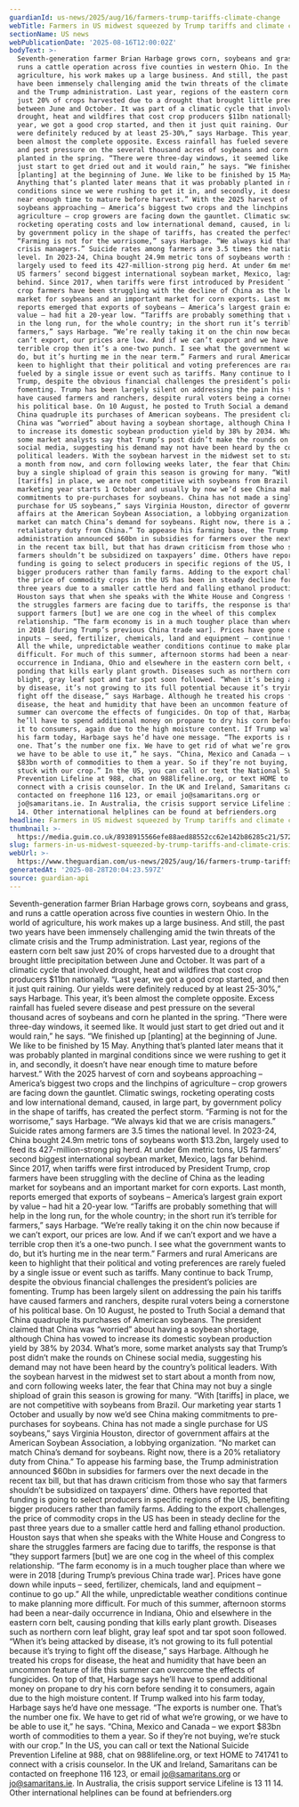 ```yaml
---
guardianId: us-news/2025/aug/16/farmers-trump-tariffs-climate-change
webTitle: Farmers in US midwest squeezed by Trump tariffs and climate crisis
sectionName: US news
webPublicationDate: '2025-08-16T12:00:02Z'
bodyText: >-
  Seventh-generation farmer Brian Harbage grows corn, soybeans and grass, and
  runs a cattle operation across five counties in western Ohio. In the world of
  agriculture, his work makes up a large business. And still, the past two years
  have been immensely challenging amid the twin threats of the climate crisis
  and the Trump administration. Last year, regions of the eastern corn belt saw
  just 20% of crops harvested due to a drought that brought little precipitation
  between June and October. It was part of a climatic cycle that involved
  drought, heat and wildfires that cost crop producers $11bn nationally. “Last
  year, we got a good crop started, and then it just quit raining. Our yields
  were definitely reduced by at least 25-30%,” says Harbage. This year, it’s
  been almost the complete opposite. Excess rainfall has fueled severe disease
  and pest pressure on the several thousand acres of soybeans and corn he
  planted in the spring. “There were three-day windows, it seemed like. It would
  just start to get dried out and it would rain,” he says. “We finished up
  [planting] at the beginning of June. We like to be finished by 15 May.
  Anything that’s planted later means that it was probably planted in marginal
  conditions since we were rushing to get it in, and secondly, it doesn’t have
  near enough time to mature before harvest.” With the 2025 harvest of corn and
  soybeans approaching – America’s biggest two crops and the linchpins of
  agriculture – crop growers are facing down the gauntlet. Climatic swings,
  rocketing operating costs and low international demand, caused, in large part,
  by government policy in the shape of tariffs, has created the perfect storm.
  “Farming is not for the worrisome,” says Harbage. “We always kid that we are
  crisis managers.” Suicide rates among farmers are 3.5 times the national
  level. In 2023-24, China bought 24.9m metric tons of soybeans worth $13.2bn,
  largely used to feed its 427-million-strong pig herd. At under 6m metric tons,
  US farmers’ second biggest international soybean market, Mexico, lags far
  behind. Since 2017, when tariffs were first introduced by President Trump,
  crop farmers have been struggling with the decline of China as the leading
  market for soybeans and an important market for corn exports. Last month,
  reports emerged that exports of soybeans – America’s largest grain export by
  value – had hit a 20-year low. “Tariffs are probably something that will help
  in the long run, for the whole country; in the short run it’s terrible for
  farmers,” says Harbage. “We’re really taking it on the chin now because if we
  can’t export, our prices are low. And if we can’t export and we have a
  terrible crop then it’s a one-two punch. I see what the government wants to
  do, but it’s hurting me in the near term.” Farmers and rural Americans are
  keen to highlight that their political and voting preferences are rarely
  fueled by a single issue or event such as tariffs. Many continue to back
  Trump, despite the obvious financial challenges the president’s policies are
  fomenting. Trump has been largely silent on addressing the pain his tariffs
  have caused farmers and ranchers, despite rural voters being a cornerstone of
  his political base. On 10 August, he posted to Truth Social a demand that
  China quadruple its purchases of American soybeans. The president claimed that
  China was “worried” about having a soybean shortage, although China has vowed
  to increase its domestic soybean production yield by 38% by 2034. What’s more,
  some market analysts say that Trump’s post didn’t make the rounds on Chinese
  social media, suggesting his demand may not have been heard by the country’s
  political leaders. With the soybean harvest in the midwest set to start about
  a month from now, and corn following weeks later, the fear that China may not
  buy a single shipload of grain this season is growing for many. “With
  [tariffs] in place, we are not competitive with soybeans from Brazil. Our
  marketing year starts 1 October and usually by now we’d see China making
  commitments to pre-purchases for soybeans. China has not made a single
  purchase for US soybeans,” says Virginia Houston, director of government
  affairs at the American Soybean Association, a lobbying organization. “No
  market can match China’s demand for soybeans. Right now, there is a 20%
  retaliatory duty from China.” To appease his farming base, the Trump
  administration announced $60bn in subsidies for farmers over the next decade
  in the recent tax bill, but that has drawn criticism from those who say that
  farmers shouldn’t be subsidized on taxpayers’ dime. Others have reported that
  funding is going to select producers in specific regions of the US, benefiting
  bigger producers rather than family farms. Adding to the export challenges,
  the price of commodity crops in the US has been in steady decline for the past
  three years due to a smaller cattle herd and falling ethanol production.
  Houston says that when she speaks with the White House and Congress to share
  the struggles farmers are facing due to tariffs, the response is that “they
  support farmers [but] we are one cog in the wheel of this complex
  relationship. “The farm economy is in a much tougher place than where we were
  in 2018 [during Trump’s previous China trade war]. Prices have gone down while
  inputs – seed, fertilizer, chemicals, land and equipment – continue to go up.”
  All the while, unpredictable weather conditions continue to make planning more
  difficult. For much of this summer, afternoon storms had been a near-daily
  occurrence in Indiana, Ohio and elsewhere in the eastern corn belt, causing
  ponding that kills early plant growth. Diseases such as northern corn leaf
  blight, gray leaf spot and tar spot soon followed. “When it’s being attacked
  by disease, it’s not growing to its full potential because it’s trying to
  fight off the disease,” says Harbage. Although he treated his crops for
  disease, the heat and humidity that have been an uncommon feature of life this
  summer can overcome the effects of fungicides. On top of that, Harbage says
  he’ll have to spend additional money on propane to dry his corn before sending
  it to consumers, again due to the high moisture content. If Trump walked into
  his farm today, Harbage says he’d have one message. “The exports is number
  one. That’s the number one fix. We have to get rid of what we’re growing, or
  we have to be able to use it,” he says. “China, Mexico and Canada – we export
  $83bn worth of commodities to them a year. So if they’re not buying, we’re
  stuck with our crop.” In the US, you can call or text the National Suicide
  Prevention Lifeline at 988, chat on 988lifeline.org, or text HOME to 741741 to
  connect with a crisis counselor. In the UK and Ireland, Samaritans can be
  contacted on freephone 116 123, or email jo@samaritans.org or
  jo@samaritans.ie. In Australia, the crisis support service Lifeline is 13 11
  14. Other international helplines can be found at befrienders.org
headline: Farmers in US midwest squeezed by Trump tariffs and climate crisis
thumbnail: >-
  https://media.guim.co.uk/8938915566efe88aed88552cc62e142b86285c21/572_0_3626_2900/500.jpg
slug: farmers-in-us-midwest-squeezed-by-trump-tariffs-and-climate-crisis
webUrl: >-
  https://www.theguardian.com/us-news/2025/aug/16/farmers-trump-tariffs-climate-change
generatedAt: '2025-08-28T20:04:23.597Z'
source: guardian-api
---
```

Seventh-generation farmer Brian Harbage grows corn, soybeans and grass, and runs a cattle operation across five counties in western Ohio. In the world of agriculture, his work makes up a large business. And still, the past two years have been immensely challenging amid the twin threats of the climate crisis and the Trump administration. Last year, regions of the eastern corn belt saw just 20% of crops harvested due to a drought that brought little precipitation between June and October. It was part of a climatic cycle that involved drought, heat and wildfires that cost crop producers $11bn nationally. “Last year, we got a good crop started, and then it just quit raining. Our yields were definitely reduced by at least 25-30%,” says Harbage. This year, it’s been almost the complete opposite. Excess rainfall has fueled severe disease and pest pressure on the several thousand acres of soybeans and corn he planted in the spring. “There were three-day windows, it seemed like. It would just start to get dried out and it would rain,” he says. “We finished up [planting] at the beginning of June. We like to be finished by 15 May. Anything that’s planted later means that it was probably planted in marginal conditions since we were rushing to get it in, and secondly, it doesn’t have near enough time to mature before harvest.” With the 2025 harvest of corn and soybeans approaching – America’s biggest two crops and the linchpins of agriculture – crop growers are facing down the gauntlet. Climatic swings, rocketing operating costs and low international demand, caused, in large part, by government policy in the shape of tariffs, has created the perfect storm. “Farming is not for the worrisome,” says Harbage. “We always kid that we are crisis managers.” Suicide rates among farmers are 3.5 times the national level. In 2023-24, China bought 24.9m metric tons of soybeans worth $13.2bn, largely used to feed its 427-million-strong pig herd. At under 6m metric tons, US farmers’ second biggest international soybean market, Mexico, lags far behind. Since 2017, when tariffs were first introduced by President Trump, crop farmers have been struggling with the decline of China as the leading market for soybeans and an important market for corn exports. Last month, reports emerged that exports of soybeans – America’s largest grain export by value – had hit a 20-year low. “Tariffs are probably something that will help in the long run, for the whole country; in the short run it’s terrible for farmers,” says Harbage. “We’re really taking it on the chin now because if we can’t export, our prices are low. And if we can’t export and we have a terrible crop then it’s a one-two punch. I see what the government wants to do, but it’s hurting me in the near term.” Farmers and rural Americans are keen to highlight that their political and voting preferences are rarely fueled by a single issue or event such as tariffs. Many continue to back Trump, despite the obvious financial challenges the president’s policies are fomenting. Trump has been largely silent on addressing the pain his tariffs have caused farmers and ranchers, despite rural voters being a cornerstone of his political base. On 10 August, he posted to Truth Social a demand that China quadruple its purchases of American soybeans. The president claimed that China was “worried” about having a soybean shortage, although China has vowed to increase its domestic soybean production yield by 38% by 2034. What’s more, some market analysts say that Trump’s post didn’t make the rounds on Chinese social media, suggesting his demand may not have been heard by the country’s political leaders. With the soybean harvest in the midwest set to start about a month from now, and corn following weeks later, the fear that China may not buy a single shipload of grain this season is growing for many. “With [tariffs] in place, we are not competitive with soybeans from Brazil. Our marketing year starts 1 October and usually by now we’d see China making commitments to pre-purchases for soybeans. China has not made a single purchase for US soybeans,” says Virginia Houston, director of government affairs at the American Soybean Association, a lobbying organization. “No market can match China’s demand for soybeans. Right now, there is a 20% retaliatory duty from China.” To appease his farming base, the Trump administration announced $60bn in subsidies for farmers over the next decade in the recent tax bill, but that has drawn criticism from those who say that farmers shouldn’t be subsidized on taxpayers’ dime. Others have reported that funding is going to select producers in specific regions of the US, benefiting bigger producers rather than family farms. Adding to the export challenges, the price of commodity crops in the US has been in steady decline for the past three years due to a smaller cattle herd and falling ethanol production. Houston says that when she speaks with the White House and Congress to share the struggles farmers are facing due to tariffs, the response is that “they support farmers [but] we are one cog in the wheel of this complex relationship. “The farm economy is in a much tougher place than where we were in 2018 [during Trump’s previous China trade war]. Prices have gone down while inputs – seed, fertilizer, chemicals, land and equipment – continue to go up.” All the while, unpredictable weather conditions continue to make planning more difficult. For much of this summer, afternoon storms had been a near-daily occurrence in Indiana, Ohio and elsewhere in the eastern corn belt, causing ponding that kills early plant growth. Diseases such as northern corn leaf blight, gray leaf spot and tar spot soon followed. “When it’s being attacked by disease, it’s not growing to its full potential because it’s trying to fight off the disease,” says Harbage. Although he treated his crops for disease, the heat and humidity that have been an uncommon feature of life this summer can overcome the effects of fungicides. On top of that, Harbage says he’ll have to spend additional money on propane to dry his corn before sending it to consumers, again due to the high moisture content. If Trump walked into his farm today, Harbage says he’d have one message. “The exports is number one. That’s the number one fix. We have to get rid of what we’re growing, or we have to be able to use it,” he says. “China, Mexico and Canada – we export $83bn worth of commodities to them a year. So if they’re not buying, we’re stuck with our crop.” In the US, you can call or text the National Suicide Prevention Lifeline at 988, chat on 988lifeline.org, or text HOME to 741741 to connect with a crisis counselor. In the UK and Ireland, Samaritans can be contacted on freephone 116 123, or email jo@samaritans.org or jo@samaritans.ie. In Australia, the crisis support service Lifeline is 13 11 14. Other international helplines can be found at befrienders.org
